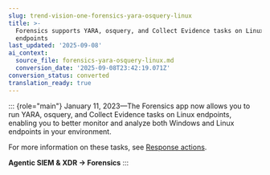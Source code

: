```yaml
---
slug: trend-vision-one-forensics-yara-osquery-linux
title: >-
  Forensics supports YARA, osquery, and Collect Evidence tasks on Linux
  endpoints
last_updated: '2025-09-08'
ai_context:
  source_file: forensics-yara-osquery-linux.md
  conversion_date: '2025-09-08T23:42:19.071Z'
conversion_status: converted
translation_ready: true
---
```


::: {role="main"}
January 11, 2023—The Forensics app now allows you to run YARA, osquery, and Collect Evidence tasks on Linux endpoints, enabling you to better monitor and analyze both Windows and Linux endpoints in your environment.

For more information on these tasks, see [Response actions](response-actions-section.mdx).

**Agentic SIEM & XDR → Forensics**
:::
